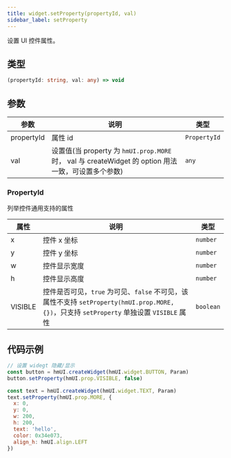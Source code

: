 ```yaml
---
title: widget.setProperty(propertyId, val)
sidebar_label: setProperty
---
```


设置 UI 控件属性。

## 类型

```ts
(propertyId: string, val: any) => void
```

## 参数

| 参数       | 说明                                                                                    | 类型         |
| ---------- | --------------------------------------------------------------------------------------- | ------------ |
| propertyId | 属性 id                                                                                 | `PropertyId` |
| val        | 设置值(当 property 为 `hmUI.prop.MORE` 时， val 与 createWidget 的 option 用法一致，可设置多个参数) | `any`        |

### PropertyId

列举控件通用支持的属性

| 属性    | 说明                                                                                                                                      | 类型      |
| ------- | ----------------------------------------------------------------------------------------------------------------------------------------- | --------- |
| x       | 控件 x 坐标                                                                                                                               | `number`  |
| y       | 控件 y 坐标                                                                                                                               | `number`  |
| w       | 控件显示宽度                                                                                                                              | `number`  |
| h       | 控件显示高度                                                                                                                              | `number`  |
| VISIBLE | 控件是否可见，`true` 为可见、`false` 不可见，该属性不支持 `setProperty(hmUI.prop.MORE, {})`，只支持 `setProperty` 单独设置 `VISIBLE` 属性 | `boolean` |

## 代码示例

```js
// 设置 widegt 隐藏/显示
const button = hmUI.createWidget(hmUI.widget.BUTTON, Param)
button.setProperty(hmUI.prop.VISIBLE, false)

const text = hmUI.createWidget(hmUI.widget.TEXT, Param)
text.setProperty(hmUI.prop.MORE, {
  x: 0,
  y: 0,
  w: 200,
  h: 200,
  text: 'hello',
  color: 0x34e073,
  align_h: hmUI.align.LEFT
})
```
